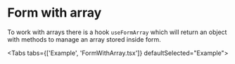 
# Form with array

To work with arrays there is a hook `useFormArray` which will return an object with methods to manage an array stored inside form.

<Tabs tabs={['Example', 'FormWithArray.tsx']} defaultSelected="Example">
  <Tab value='Example'>
    <ExampleLayout>
      <ChakraIframeProvider>
        <FormWithArray />
      </ChakraIframeProvider>
    </ExampleLayout>
  </Tab>
  <Tab value='FormWithArray.tsx'>
    <RawCode fileName='formWithArray/FormWithArray.tsx' />
  </Tab>
</Tabs>

